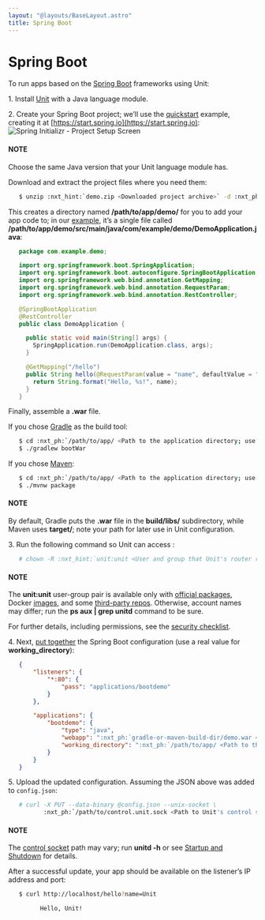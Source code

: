 ```yaml
---
layout: "@layouts/BaseLayout.astro"
title: Spring Boot
---
```

# Spring Boot

To run apps based on the [Spring Boot](https://spring.io/projects/spring-boot) frameworks using Unit:

1\. Install [Unit](../installation.md#installation-precomp-pkgs) with a Java language module.

2\. Create your Spring Boot project; we’ll use the [quickstart](https://spring.io/quickstart) example, creating it at
   [https://start.spring.io](https://start.spring.io):
   ![Spring Initializr - Project Setup Screen](/springboot.png)

   #### NOTE
   Choose the same Java version that your Unit language module has.

   Download and extract the project files where you need them:
   
```bash
   $ unzip :nxt_hint:`demo.zip <Downloaded project archive>` -d :nxt_ph:`/path/to/app/ <Path to the application directory; use a real path in your configuration>`
```

   This creates a directory named **/path/to/app/demo/** for you to add
   your app code to; in our [example](https://spring.io/quickstart), it’s a
   single file called
   **/path/to/app/demo/src/main/java/com/example/demo/DemoApplication.java**:
   
```java
   package com.example.demo;

   import org.springframework.boot.SpringApplication;
   import org.springframework.boot.autoconfigure.SpringBootApplication;
   import org.springframework.web.bind.annotation.GetMapping;
   import org.springframework.web.bind.annotation.RequestParam;
   import org.springframework.web.bind.annotation.RestController;

   @SpringBootApplication
   @RestController
   public class DemoApplication {

     public static void main(String[] args) {
       SpringApplication.run(DemoApplication.class, args);
     }

     @GetMapping("/hello")
     public String hello(@RequestParam(value = "name", defaultValue = "World") String name) {
       return String.format("Hello, %s!", name);
     }
   }
```

   Finally, assemble a **.war** file.

   If you chose [Gradle](https://gradle.org) as the build tool:
   
```bash
   $ cd :nxt_ph:`/path/to/app/ <Path to the application directory; use a real path in your configuration>`demo/
   $ ./gradlew bootWar
```

   If you chose [Maven](https://maven.apache.org):
   
```bash
   $ cd :nxt_ph:`/path/to/app/ <Path to the application directory; use a real path in your configuration>`demo/
   $ ./mvnw package
```

   #### NOTE
   By default, Gradle puts the **.war** file in the **build/libs/**
   subdirectory, while Maven uses **target/**; note your path for later
   use in Unit configuration.

3\. Run the following command so Unit can access :
   
```bash
   # chown -R :nxt_hint:`unit:unit <User and group that Unit's router runs as by default>` :nxt_ph:`/path/to/app/ <Path to the application files such as /data/www/app/; use a real path in your commands>`
```

   #### NOTE
   The **unit:unit** user-group pair is available only with [official
   packages](../installation.md#installation-precomp-pkgs), Docker [images](../installation.md#installation-docker), and some [third-party repos](../installation.md#installation-community-repos).  Otherwise, account names may differ; run
   the **ps aux | grep unitd** command to be sure.

   For further details, including permissions, see the [security checklist](security.md#security-apps).

4\. Next, [put together](../configuration.md#configuration-java) the Spring Boot configuration (use
   a real value for **working_directory**):
   
```json
   {
       "listeners": {
           "*:80": {
               "pass": "applications/bootdemo"
           }
       },

       "applications": {
           "bootdemo": {
               "type": "java",
               "webapp": ":nxt_ph:`gradle-or-maven-build-dir/demo.war <Relative pathname of your .war file>`",
               "working_directory": ":nxt_ph:`/path/to/app/ <Path to the application directory; use a real path in your configuration>`demo/"
           }
       }
   }
```

5\. Upload the updated configuration.  Assuming the JSON above was added to
   `config.json`:
   
```bash
   # curl -X PUT --data-binary @config.json --unix-socket \
          :nxt_ph:`/path/to/control.unit.sock <Path to Unit's control socket in your installation>` :nxt_hint:`http://localhost/config/ <Path to the config section in Unit's control API>`
```

   #### NOTE
   The [control socket](../controlapi.md#configuration-socket) path may vary; run
   **unitd -h** or see [Startup and Shutdown](source.md#source-startup) for details.

   After a successful update, your app should be available on the listener’s IP
   address and port:
   
```bash
   $ curl http://localhost/hello?name=Unit

         Hello, Unit!
```
